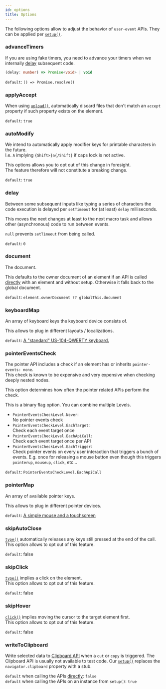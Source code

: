 ```yaml
---
id: options
title: Options
---
```


The following options allow to adjust the behavior of `user-event` APIs. They
can be applied per [`setup()`](setup.mdx).

### advanceTimers

If you are using fake timers, you need to advance your timers when we internally
[delay](#delay) subsequent code.

```ts
(delay: number) => Promise<void> | void
```

`default`: `() => Promise.resolve()`

### applyAccept

When using [`upload()`](api-utility.mdx#upload), automatically discard files
that don't match an `accept` property if such property exists on the element.

`default`: `true`

### autoModify

We intend to automatically apply modifier keys for printable characters in the
future.  
I.e. `A` implying `{Shift>}a{/Shift}` if caps lock is not active.

This options allows you to opt out of this change in foresight.  
The feature therefore will not constitute a breaking change.

`default`: `true`

### delay

Between some subsequent inputs like typing a series of characters the code
execution is delayed per `setTimeout` for (at least) `delay` milliseconds.

This moves the next changes at least to the next macro task and allows other
(asynchronous) code to run between events.

`null` prevents `setTimeout` from being called.

`default`: `0`

### document

The document.

This defaults to the owner document of an element if an API is called
[directly](setup.mdx#direct-api) with an element and without setup. Otherwise it
falls back to the global document.

`default`: `element.ownerDocument ?? globalThis.document`

### keyboardMap

An array of keyboard keys the keyboard device consists of.

This allows to plug in different layouts / localizations.

`default`:
[A "standard" US-104-QWERTY keyboard.](https://github.com/testing-library/user-event/blob/main/src/keyboard/keyMap.ts)

### pointerEventsCheck

The pointer API includes a check if an element has or inherits
`pointer-events: none`.  
This check is known to be expensive and very expensive when checking deeply
nested nodes.

This option determines how often the pointer related APIs perform the check.

This is a binary flag option. You can combine multiple Levels.

- `PointerEventsCheckLevel.Never`:  
   No pointer events check
- `PointerEventsCheckLevel.EachTarget`:  
   Check each event target once
- `PointerEventsCheckLevel.EachApiCall`:  
   Check each event target once per API
- `PointerEventsCheckLevel.EachTrigger`:  
   Check pointer events on every user interaction that triggers a bunch of events.
  E.g. once for releasing a mouse button even though this triggers `pointerup`, `mouseup`,
  `click`, etc...

`default`: `PointerEventsCheckLevel.EachApiCall`

### pointerMap

An array of available pointer keys.

This allows to plug in different pointer devices.

`default`:
[A simple mouse and a touchscreen](https://github.com/testing-library/user-event/blob/main/src/pointer/keyMap.ts)

### skipAutoClose

[`type()`](api-utility.mdx#type) automatically releases any keys still pressed
at the end of the call.  
This option allows to opt out of this feature.

`default`: false

### skipClick

[`type()`](api-utility.mdx#type) implies a click on the element.  
This option allows to opt out of this feature.

`default`: false

### skipHover

[`click()`](api-convenience.mdx#click) implies moving the cursor to the target
element first.  
This option allows to opt out of this feature.

`default`: false

### writeToClipboard

Write selected data to
[Clipboard API](https://developer.mozilla.org/en-US/docs/Web/API/Clipboard) when
a `cut` or `copy` is triggered. The Clipboard API is usually not available to
test code. Our [`setup()`](setup.mdx) replaces the `navigator.clipboard`
property with a stub.

`default` when calling the APIs [directly](setup.mdx#direct-apis): `false`  
`default` when calling the APIs on an instance from `setup()`: `true`
